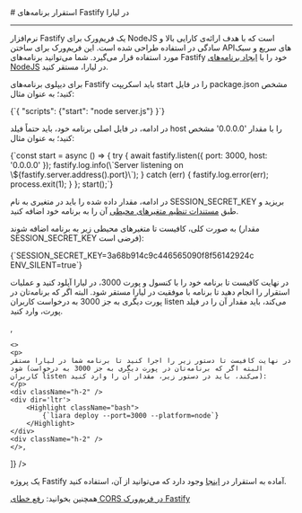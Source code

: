 

<Layout>
<Head>
<title>مستندات استقرار برنامه‌های Fastify - لیارا</title>
</Head>
# استقرار برنامه‌های Fastify در لیارا
<hr className="mb-2" />
نرم‌افزار Fastify یک فریم‌ورک برای NodeJS است که با هدف ارائه‌ی کارایی بالا و سادگی در استفاده طراحی شده است. این فریم‌ورک  برای ساختن APIهای سریع و سبک مورد استفاده قرار می‌گیرد. شما می‌توانید برنامه‌های Fastify خود را با <a href="../how-tos/create-app" className="">ایجاد برنامه‌های NodeJS</a> در لیارا، مستقر کنید.

برای دیپلوی برنامه‌های Fastify باید اسکریپت <Important>start</Important> را در فایل <Important>package.json</Important> مشخص کنید؛ به عنوان مثال: 

<div className="h-2" />
<div dir='ltr'>
    <Highlight className="bash">
        {`{
  "scripts": {"start": "node server.js"}
}`}
    </Highlight>
</div>
<div className="h-2" />

در ادامه، در فایل اصلی برنامه خود، باید حتماً فیلد <Important>host</Important> را با مقدار <Important>'0.0.0.0'</Important> مشخص کنید؛ به عنوان مثال:
<div className="h-2" />
<div dir='ltr'>
    <Highlight className="js">
        {`const start = async () => {
  try {
    await fastify.listen({ port: 3000, host: '0.0.0.0' });
    fastify.log.info(\`Server listening on \${fastify.server.address().port}\`);
  } catch (err) {
    fastify.log.error(err);
    process.exit(1);
  }
};
start();`}
    </Highlight>
</div>
<div className="h-2" />

در ادامه، مقدار داده شده را باید در متغیری به نام <Important>SESSION_SECRET_KEY</Important> بریزید و طبق <a href="../../details/envs" className="text-[#2196f3] ">مستندات تنظیم متغیرهای محیطی</a> آن را به برنامه خود اضافه کنید.

به صورت کلی، کافیست تا متغیرهای محیطی زیر به برنامه اضافه شوند (مقدار <Important>SESSION_SECRET_KEY</Important> فرضی است): 

<div className="h-2" />

<div className="h-2" />
<div dir='ltr'>
    <Highlight className="bash">
        {`SESSION_SECRET_KEY=3a68b914c9c446565090f8f56142924c
ENV_SILENT=true`}
    </Highlight>
</div>
<div className="h-2" />

<Section id="deploy" title="استقرار برنامه" />
<Tabs 
    tabs={["Liara Console", "Liara CLI"]} 
    content={[
    <>
    <p>
        در نهایت کافیست تا برنامه خود را با کنسول و پورت 3000، در لیارا آپلود کنید و عملیات استقرار را انجام دهید تا برنامه با موفقیت در لیارا مستقر شود. البته اگر که برنامه‌تان در پورت دیگری به جز 3000 به درخواست کاربران listen می‌کند، باید مقدار آن را در فیلد پورت، وارد کنید.
    </p>
    </>,

    <>
    <p>
    در نهایت کافیست تا دستور زیر را اجرا کنید تا برنامه شما در لیارا مستقر شود (البته اگر که برنامه‌تان در پورت دیگری به جز 3000 به درخواست کاربران listen می‌کند، باید در دستور زیر، مقدار آن را وارد کنید):
    </p>
    <div className="h-2" />
    <div dir='ltr'>
        <Highlight className="bash">
            {`liara deploy --port=3000 --platform=node`}
        </Highlight>
    </div>
    <div className="h-2" />
    </>,

]} 
/>

<Alert variant="success">
<p>
یک پروژه Fastify آماده به استقرار در <a href="https://github.com/liara-cloud/fastify-getting-started" className="text-[#2196f3] ">اینجا</a> وجود دارد که می‌توانید از آن، استفاده کنید.
</p>
</Alert>

<Alert variant="success">
<p>
همچنین بخوانید: <a href="../fix-common-errors/cors-error/fastify" className="text-[#2196f3] ">رفع خطای CORS در فریم‌ورک Fastify</a>
</p>
</Alert>

</Layout>